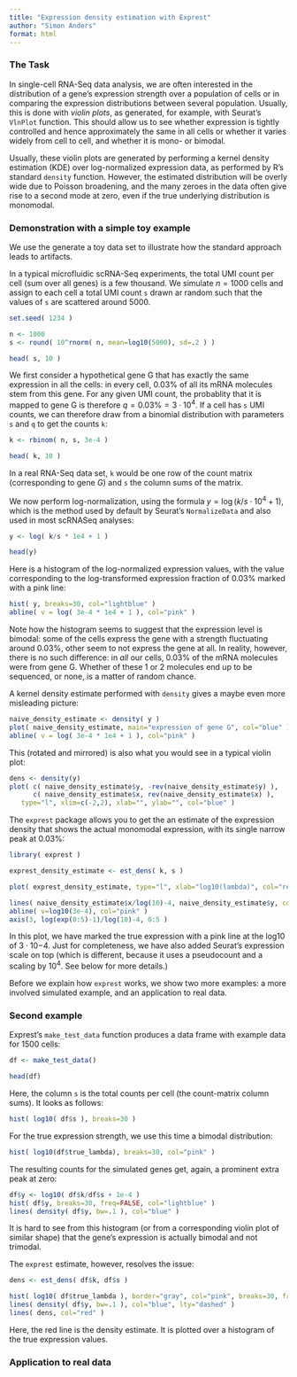 ```yaml
---
title: "Expression density estimation with Exprest"
author: "Simon Anders"
format: html
---
```


### The Task

In single-cell RNA-Seq data analysis, we are often interested in the distribution of a gene's expression strength over a population of cells or in comparing the expression distributions between several population. Usually, this is done with *violin plots*, as generated, for example, with Seurat's `VlnPlot` function. This should allow us to see whether expression is tightly controlled and hence approximately the same in all cells or whether it varies widely from cell to cell, and whether it is mono- or bimodal.

Usually, these violin plots are generated by performing a kernel density estimation (KDE) over log-normalized expression data, as performed by R's standard `density` function. However, the estimated distribution will be overly wide due to Poisson broadening, and the many zeroes in the data often give rise to a second mode at zero, even if the true underlying distribution is monomodal.

### Demonstration with a simple toy example

We use the generate a toy data set to illustrate how the standard approach leads to artifacts. 

In a typical microfluidic scRNA-Seq experiments, the total UMI count per cell (sum over all genes) is a few thousand. We simulate $n=1000$ cells and assign to each cell a total UMI count `s` drawn ar random such that the values of `s` are scattered around 5000.

```r
set.seed( 1234 )

n <- 1000
s <- round( 10^rnorm( n, mean=log10(5000), sd=.2 ) )

head( s, 10 )
```

We first consider a hypothetical gene G that has exactly the same expression in all the cells:
in every cell, 0.03% of all its mRNA molecules stem from this gene. For any given UMI count, the probablity that it is mapped to gene G is therefore $q=0.03\%=3\cdot10^4$. If a cell has `s` UMI counts, we can therefore draw from a binomial distribution with parameters `s` and `q` to get the counts `k`:

```r
k <- rbinom( n, s, 3e-4 )

head( k, 10 )
```

In a real RNA-Seq data set, `k` would be one row of the count matrix (corresponding to gene *G*) and `s` the column sums of the matrix.

We now perform log-normalization, using the formula $y=\log( k/s\cdot 10^4+1)$, which is the method used by default by Seurat's `NormalizeData` and also used in most scRNASeq analyses:

```r
y <- log( k/s * 1e4 + 1 )

head(y)
```

Here is a histogram of the log-normalized expression values, with the value corresponding to the log-transformed expression fraction of 0.03% marked with a pink line:

```r
hist( y, breaks=30, col="lightblue" )
abline( v = log( 3e-4 * 1e4 + 1 ), col="pink" )
```

Note how the histogram seems to suggest that the expression level is bimodal: some of the cells express the gene with a strength fluctuating around 0.03%, other seem to not express the gene at all. In reality, however, there is no such difference: in *all* our cells, 0.03% of the mRNA molecules were from gene G. Whether of these 1 or 2 molecules end up to be sequenced, or none, is a matter of random chance. 

A kernel density estimate performed with `density` gives a maybe even more misleading picture:

```r
naive_density_estimate <- density( y )
plot( naive_density_estimate, main="expression of gene G", col="blue" )
abline( v = log( 3e-4 * 1e4 + 1 ), col="pink" )
```
This (rotated and mirrored) is also what you would see in a typical violin plot:

```r
dens <- density(y)
plot( c( naive_density_estimate$y, -rev(naive_density_estimate$y) ), 
      c( naive_density_estimate$x, rev(naive_density_estimate$x) ), 
   type="l", xlim=c(-2,2), xlab="", ylab="", col="blue" )
```
The `exprest` package allows you to get the an estimate of the expression density that shows the actual monomodal expression, with its single narrow peak at 0.03%:

```r
library( exprest )

exprest_density_estimate <- est_dens( k, s )

plot( exprest_density_estimate, type="l", xlab="log10(lambda)", col="red" )

lines( naive_density_estimate$x/log(10)-4, naive_density_estimate$y, col="blue", lty="dashed" )
abline( v=log10(3e-4), col="pink" )
axis(3, log(exp(0:5)-1)/log(10)-4, 0:5 )
```

In this plot, we have marked the true expression with a pink line at the log10 of $3\cdot 10{-4}$. Just for completeness, we 
have also added Seurat's expression scale on top (which is different, because it uses a pseudocount and a scaling by $10^4$. See below for more details.)

Before we explain how `exprest` works, we show two more examples: a more involved simulated example, and an application to real data.

### Second example

Exprest's `make_test_data` function produces a data frame with example data for 1500 cells:

```r
df <- make_test_data()

head(df)
```

Here, the column `s` is the total counts per cell (the count-matrix column sums). It looks as follows:

```r
hist( log10( df$s ), breaks=30 )
```

For the true expression strength, we use this time a bimodal distribution:

```r
hist( log10(df$true_lambda), breaks=30, col="pink" )
```

The resulting counts for the simulated genes get, again, a prominent extra peak at zero:

```r
df$y <- log10( df$k/df$s + 1e-4 )
hist( df$y, breaks=30, freq=FALSE, col="lightblue" )
lines( density( df$y, bw=.1 ), col="blue" )
```

It is hard to see from this histogram (or from a corresponding violin plot of similar shape) that the gene's expression is actually bimodal and not trimodal.


The `exprest` estimate, however, resolves the issue:

```r
dens <- est_dens( df$k, df$s )

hist( log10( df$true_lambda ), border="gray", col="pink", breaks=30, freq=FALSE )
lines( density( df$y, bw=.1 ), col="blue", lty="dashed" )
lines( dens, col="red" )
```

Here, the red line is the density estimate. It is plotted over a histogram of the true expression values. 

### Application to real data



